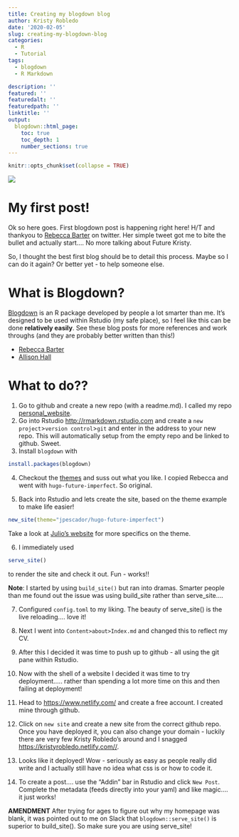 ```yaml
---
title: Creating my blogdown blog
author: Kristy Robledo
date: '2020-02-05'
slug: creating-my-blogdown-blog
categories:
  - R
  - Tutorial
tags:
  - blogdown
  - R Markdown

description: ''
featured: ''
featuredalt: ''
featuredpath: ''
linktitle: ''
output:
  blogdown::html_page:
    toc: true
    toc_depth: 1
    number_sections: true
---
```



```r
knitr::opts_chunk$set(collapse = TRUE)
```

![](/post/2020-02-05-creating-my-blogdown-blog_files/blogdown_hex.png)

# My first post!

Ok so here goes. First blogdown post is happening right here!
H/T and thankyou to [Rebecca Barter](https://twitter.com/rlbarter) on twitter. Her simple tweet got me to bite the bullet and actually start.... No more talking about Future Kristy. 

So, I thought the best first blog should be to detail this process. Maybe so I can do it again? Or better yet - to help someone else. 

# What is Blogdown?

[Blogdown](https://bookdown.org/yihui/blogdown/) is an R package developed by people a lot smarter than me. It's designed to be used within Rstudio (my safe place), so I feel like this can be done **relatively easily**. 
See these blog posts for more references and work throughs (and they are probably better written than this!)

- [Rebecca Barter](http://www.rebeccabarter.com/blog/2020-02-03_blogger/)
- [Allison Hall](https://alison.rbind.io/post/2017-06-12-up-and-running-with-blogdown/)

# What to do??

1. Go to github and create a new repo (with a readme.md). I called my repo [personal_website](https://github.com/kristyrobledo/personal_website). 
2. Go into Rstudio <http://rmarkdown.rstudio.com> and create a `new project`>`version control`>`git` and enter in the address to your new repo. This will automatically setup from the empty repo and be linked to github. Sweet.  
3. Install `blogdown` with
```r
install.packages(blogdown)
```

4. Checkout the [themes](https://themes.gohugo.io/) and suss out what you like. I copied Rebecca and went with `hugo-future-imperfect`. So original. 

5. Back into Rstudio and lets create the site, based on the theme example to make life easier!

```r
new_site(theme="jpescador/hugo-future-imperfect")
```

Take a look at [Julio's website](https://jpescador.com/blog/future-imperfect-theme-release-on-the-go-hugo-static-website-engine/) for more specifics on the theme. 

6. I immediately used 
```r
serve_site()
```
to render the site and check it out. Fun - works!!

**Note**: I started by using `build_site()` but ran into dramas. Smarter people than me found out the issue was using build_site rather than serve_site.... 

7. Configured `config.toml` to my liking. The beauty of serve_site() is the live reloading.... love it! 

8. Next I went into `Content>about>Index.md` and changed this to reflect my CV. 

9. After this I decided it was time to push up to github - all using the git pane within Rstudio. 

10. Now with the shell of a website I decided it was time to try deployment..... rather than spending a lot more time on this and then failing at deployment!

11. Head to <https://www.netlify.com/> and create a free account. I created mine through github. 

12. Click on `new site` and create a new site from the correct github repo. Once you have deployed it, you can also change your domain - luckily there are very few Kristy Robledo's around and I snagged <https://kristyrobledo.netlify.com//>.

13. Looks like it deployed! Wow - seriously as easy as people really did write and I actually still have no idea what css is or how to code it. 

14. To create a post.... use the "Addin" bar in Rstudio and click `New Post`. Complete the metadata (feeds directly into your yaml) and like magic.... it just works!

**AMENDMENT**
After trying for ages to figure out why my homepage was blank, it was pointed out to me on Slack that `blogdown::serve_site()` is superior to build_site(). So make sure you are using serve_site!

